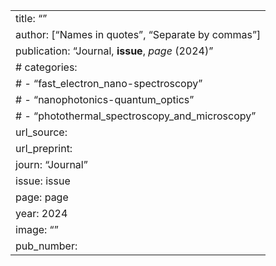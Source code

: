 ---
title: ""
author: ["Names in quotes", "Separate by commas"]
publication: "Journal, **issue**, _page_ (2024)"
# categories: 
#   - "fast_electron_nano-spectroscopy"
#   - "nanophotonics-quantum_optics"
#   - "photothermal_spectroscopy_and_microscopy"
url_source: 
url_preprint: 
journ: "Journal"
issue: issue
page: page
year: 2024
image: ""
pub_number: 
---